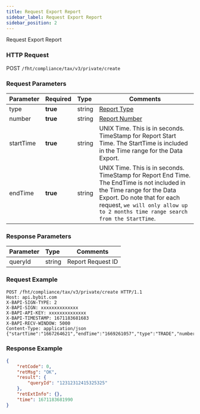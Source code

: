 ```yaml
---
title: Request Export Report
sidebar_label: Request Export Report
sidebar_position: 2
---
```


Request Export Report

### HTTP Request
POST `/fht/compliance/tax/v3/private/create`

### Request Parameters
| Parameter | Required | Type | Comments|
|:----- |:-------|:-----|------ |
|type |<b>true</b> |string |[Report Type](enum#reporttype)|
|number |<b>true</b> |string |[Report Number](enum#reportnumber) |
|startTime |<b>true</b> |string |UNIX Time. This is in seconds. TimeStamp for Report Start Time. The StartTime is included in the Time range for the Data Export.|
|endTime |<b>true</b> |string |UNIX Time. This is in seconds. TimeStamp for Report End Time. The EndTime is not included in the Time range for the Data Export. Do note that for each request, `we will only allow up to 2 months time range search from the StartTime`. |

### Response Parameters
| Parameter | Type | Comments|
|:----- |:-----|----- |
|queryId|string|Report Request ID|

### Request Example

<Tabs>
<TabItem value="console" label="Console">

```http
POST /fht/compliance/tax/v3/private/create HTTP/1.1
Host: api.bybit.com
X-BAPI-SIGN-TYPE: 2
X-BAPI-SIGN: xxxxxxxxxxxxxx
X-BAPI-API-KEY: xxxxxxxxxxxxxx
X-BAPI-TIMESTAMP: 1671183681683
X-BAPI-RECV-WINDOW: 5000
Content-Type: application/json
{"startTime":"1667264621","endTime":"1669261057","type":"TRADE","number":"2"}
```

</TabItem>
</Tabs>

### Response Example

<Tabs>
<TabItem value="js linear" label="assets">

```json
{
    "retCode": 0,
    "retMsg": "OK",
    "result": {
        "queryId": "12312312415325325"
    },
    "retExtInfo": {},
    "time": 1671183681990
}
```
</TabItem>
</Tabs>